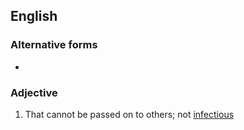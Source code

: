 {{also|non-communicable}}
==English==

===Alternative forms===
* {{l|en|non-communicable}}

===Adjective===
{{en-adj}}

# {{lb|en|of a disease}} That cannot be passed on to others; not [[infectious]]